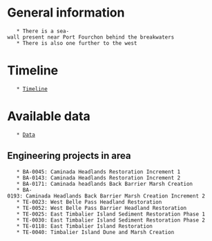= General information =
	* There is a sea-wall present near Port Fourchon behind the breakwaters
	* There is also one further to the west

= Timeline =
	* [[Timeline]]

= Available data =
	* [[Phd data|Data]]

== Engineering projects in area ==
	* BA-0045: Caminada Headlands Restoration Increment 1
	* BA-0143: Caminada Headlands Restoration Increment 2
	* BA-0171: Caminada headlands Back Barrier Marsh Creation
	* BA-0193: Caminada Headlands Back Barrier Marsh Creation Increment 2
	* TE-0023: West Belle Pass Headland Restoration
	* TE-0052: West Belle Pass Barrier Headland Restoration
	* TE-0025: East Timbalier Island Sediment Restoration Phase 1
	* TE-0030: East Timbalier Island Sediment Restoration Phase 2
	* TE-0118: East Timbalier Island Restoration
	* TE-0040: Timbalier Island Dune and Marsh Creation
